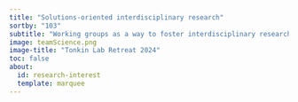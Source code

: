 ```yaml
---
title: "Solutions-oriented interdisciplinary research"
sortby: "103"
subtitle: "Working groups as a way to foster interdisciplinary research"
image: teamScience.png
image-title: "Tonkin Lab Retreat 2024"
toc: false
about:
  id: research-interest
  template: marquee
---
```




